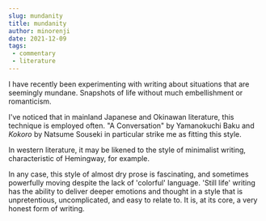 ```yaml
---
slug: mundanity
title: mundanity
author: minorenji
date: 2021-12-09
tags:
 - commentary
 - literature
---
```

I have recently been experimenting with writing about situations that are seemingly mundane. Snapshots of life without much embellishment or romanticism.

I've noticed that in mainland Japanese and Okinawan literature, this technique is employed often. "A Conversation" by Yamanokuchi Baku and *Kokoro* by Natsume Souseki in particular strike me as fitting this style.

In western literature, it may be likened to the style of minimalist writing, characteristic of Hemingway, for example.

In any case, this style of almost dry prose is fascinating, and sometimes powerfully moving despite the lack of 'colorful' language. 'Still life' writing has the ability to deliver deeper emotions and thought in a style that is unpretentious, uncomplicated, and easy to relate to. It is, at its core, a very honest form of writing.